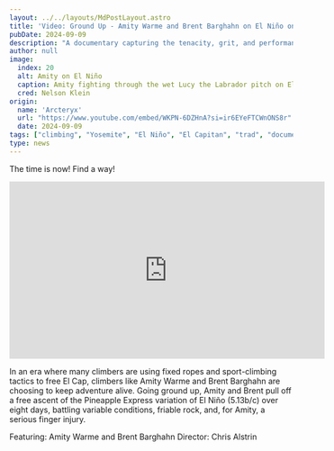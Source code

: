 ```yaml
---
layout: ../../layouts/MdPostLayout.astro
title: 'Video: Ground Up - Amity Warme and Brent Barghahn on El Niño on El Capitan'
pubDate: 2024-09-09
description: "A documentary capturing the tenacity, grit, and performance mindset required to go ground up on a free ascent of El Capitan."
author: null
image: 
  index: 20
  alt: Amity on El Niño
  caption: Amity fighting through the wet Lucy the Labrador pitch on El Niño
  cred: Nelson Klein
origin: 
  name: 'Arcteryx'
  url: "https://www.youtube.com/embed/WKPN-6DZHnA?si=ir6EYeFTCWnONS8r"
  date: 2024-09-09
tags: ["climbing", "Yosemite", "El Niño", "El Capitan", "trad", "documentary", "media", "video"]
type: news
---
```

The time is now! Find a way!

<iframe class="youtube-embed" width="560" height="315" src="https://www.youtube.com/embed/WKPN-6DZHnA?si=ir6EYeFTCWnONS8r" title="YouTube video player" frameborder="0" allow="accelerometer; autoplay; clipboard-write; encrypted-media; gyroscope; picture-in-picture; web-share" referrerpolicy="strict-origin-when-cross-origin" allowfullscreen></iframe>

In an era where many climbers are using fixed ropes and sport-climbing tactics to free El Cap, climbers like Amity Warme and Brent Barghahn are choosing to keep adventure alive. Going ground up, Amity and Brent pull off a free ascent of the Pineapple Express variation of El Niño (5.13b/c) over eight days, battling variable conditions, friable rock, and, for Amity, a serious finger injury. 
  
Featuring: Amity Warme and Brent Barghahn 
Director: Chris Alstrin